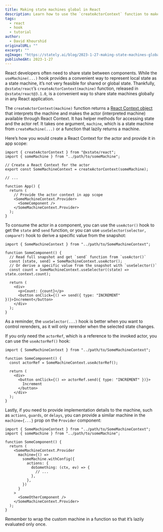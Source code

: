 ```yaml
---
title: Making state machines global in React
description: Learn how to use the `createActorContext` function to make state machines global in React.
tags:
  - react
  - hook
  - tutorial
author:
  - David Khourshid
originalURL: ""
excerpt: ""
ogImage: "https://stately.ai/blog/2023-1-27-making-state-machines-global-in-react.png"
publishedAt: 2023-1-27
---
```


React developers often need to share state between components. While the `useMachine(...)` hook provides a convenient way to represent local state as a state machine, it’s not very feasible for shared or global state. Thankfully, `@xstate/react`’s `createActorContext(machine)` function, released in `@xstate/react@3.1.0`, is a convenient way to share state machines globally in any React application.

The `createActorContext(machine)` function returns a [React Context object](https://beta.reactjs.org/learn/passing-data-deeply-with-context) that interprets the machine and makes the actor (interpreted machine) available through React Context. It has helper methods for accessing state and the actor ref. It takes one argument, `machine`, which is a state machine from `createMachine(...)` or a function that lazily returns a machine.

Here’s how you would create a React Context for the actor and provide it in app scope:

```tsx
import { createActorContext } from "@xstate/react";
import { someMachine } from "../path/to/someMachine";

// Create a React Context for the actor
export const SomeMachineContext = createActorContext(someMachine);

// ...

function App() {
  return (
    // Provide the actor context in app scope
    <SomeMachineContext.Provider>
      <SomeComponent />
    </SomeMachineContext.Provider>
  );
}
```

To consume the actor in a component, you can use the `useActor()` hook to get the `state` and `send` function, or you can use `useSelector(selector, compare?)` hook to derive a specific value from the snapshot:

```tsx
import { SomeMachineContext } from "../path/to/SomeMachineContext";

function SomeComponent() {
  // Read full snapshot and get `send` function from `useActor()`
  const [state, send] = SomeMachineContext.useActor();
  // Or derive a specific value from the snapshot with `useSelector()`
  const count = SomeMachineContext.useSelector((state) => state.context.count);

  return (
    <div>
      <p>Count: {count}</p>
      <button onClick={() => send({ type: "INCREMENT" })}>Increment</button>
    </div>
  );
}
```

As a reminder, the `useSelector(...)` hook is better when you want to control rerenders, as it will only rerender when the selected state changes.

If you only need the `actorRef`, which is a reference to the invoked actor, you can use the `useActorRef()` hook:

```tsx
import { SomeMachineContext } from "../path/to/SomeMachineContext";

function SomeComponent() {
  const actorRef = SomeMachineContext.useActorRef();

  return (
    <div>
      <button onClick={() => actorRef.send({ type: "INCREMENT" })}>
        Increment
      </button>
    </div>
  );
}
```

Lastly, if you need to provide implementation details to the machine, such as `actions`, `guards`, or `delays`, you can provide a similar machine in the `machine={...}` prop on the `Provider` component:

```tsx
import { SomeMachineContext } from "../path/to/SomeMachineContext";
import { someMachine } from "../path/to/someMachine";

function SomeComponent() {
  return (
    <SomeMachineContext.Provider
      machine={() =>
        someMachine.withConfig({
          actions: {
            doSomething: (ctx, ev) => {
              // ...
            },
          },
        })
      }
    >
      <SomeOtherComponent />
    </SomeMachineContext.Provider>
  );
}
```

Remember to wrap the custom machine in a function so that it’s lazily evaluated only once.

